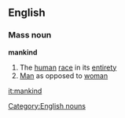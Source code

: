 ==English==
===Mass noun===
'''mankind'''
#The [[human]] [[race]] in its [[entirety]]
#[[Man]] as opposed to [[woman]]
[[Category:English nouns]]

[[it:mankind]]